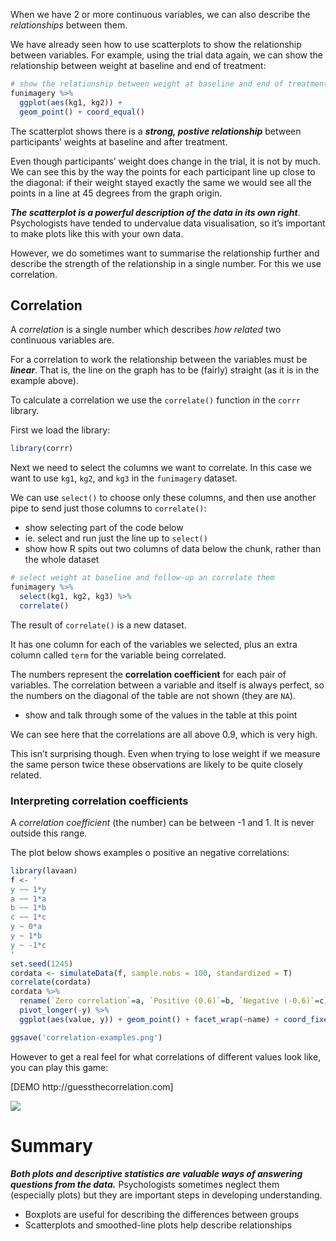 
When we have 2 or more continuous variables, we can also describe the *relationships* between them.

We have already seen how to use scatterplots to show the relationship between variables. For example,
using the trial data again, we can show the relationship between weight at baseline and end of treatment:

```r
# show the relationship between weight at baseline and end of treatment
funimagery %>%
  ggplot(aes(kg1, kg2)) +
  geom_point() + coord_equal()
```


The scatterplot shows there is a ***strong, postive relationship*** between participants' weights at
baseline and after treatment.

Even though participants' weight does change in the trial, it is not by much.
We can see this by the way the points for each participant line up close to the diagonal: if their weight
stayed exactly the same we would see all the points in a line at 45 degrees from the graph origin.

***The scatterplot is a powerful description of the data in its own right***. Psychologists have tended to undervalue data visualisation, so it's important to make plots like this with your own data.


However, we do sometimes want to summarise the relationship further and describe the strength of the relationship in a single number. For this we use correlation.


## Correlation

A *correlation* is a single number which describes *how related* two continuous variables are.

For a correlation to work the relationship between the variables must be ***linear***. That is, the line on the graph has to be (fairly) straight (as it is in the example above).


To calculate a correlation we use the `correlate()` function in the `corrr` library.

First we load the library:

```r
library(corrr)

```


Next we need to select the columns we want to correlate. In this case we want to use `kg1`, `kg2`, and `kg3` in the `funimagery` dataset.

We can use `select()` to choose only these columns, and then use another pipe to send just those columns to `correlate()`:


:::{.direction}

- show selecting part of the code below
- ie. select and run just the line up to `select()`
- show how R spits out two columns of data below the chunk, rather than the whole dataset

:::


```r
# select weight at baseline and follow-up an correlate them
funimagery %>%
  select(kg1, kg2, kg3) %>%
  correlate()
```

The result of `correlate()` is a new dataset.

It has one column for each of the variables we selected, plus an extra column called `term` for the variable
being correlated.

The numbers represent the **correlation coefficient** for each pair of variables.
The correlation between a variable and itself is always perfect, so the numbers on
the diagonal of the table are not shown (they are `NA`).


:::{.direction}

- show and talk through some of the values in the table at this point

:::


We can see here that the correlations are all above 0.9, which is very high.

This isn't surprising though. Even when trying to lose weight if we
measure the same person twice these observations are likely to be quite closely related.




### Interpreting correlation coefficients

A *correlation coefficient* (the number) can be between -1 and 1. It is never outside this range.

The plot below shows examples o positive an negative correlations:

```r
library(lavaan)
f <- '
y ~~ 1*y
a ~~ 1*a
b ~~ 1*b
c ~~ 1*c
y ~ 0*a
y ~ 1*b
y ~ -1*c
'
set.seed(1245)
cordata <- simulateData(f, sample.nobs = 100, standardized = T)
correlate(cordata)
cordata %>%
  rename(`Zero correlation`=a, `Positive (0.6)`=b, `Negative (-0.6)`=c) %>%
  pivot_longer(-y) %>%
  ggplot(aes(value, y)) + geom_point() + facet_wrap(~name) + coord_fixed()

ggsave('correlation-examples.png')
```

However to get a real feel for what correlations of different values look like, you can play this game:

[DEMO http://guessthecorrelation.com]

![](images/guessthecorrelation.png)




# Summary

***Both plots and descriptive statistics are valuable ways of answering questions from the data.***
Psychologists sometimes neglect them (especially plots) but they are important steps in developing
understanding.

- Boxplots are useful for describing the differences between groups
- Scatterplots and smoothed-line plots help describe relationships
